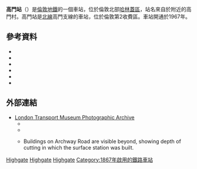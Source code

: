 {{Infobox London station
|symbol       = underground
| name        = 高門<br />Highgate 
| image_name  = Highgate station entrance Priory.JPG 
| caption     = 
| manager     = [[倫敦地鐵|倫敦地鐵]] 
| fare_zone   = 3 
| locale      = [[高門|高門]] 
| borough     = [[哈林蓋區|哈林蓋區]]<ref>{{cite web |url=https://www.google.co.uk/maps/place/London+Borough+of+Haringey,+Greater+London |title=London Borough of Haringey |publisher=[[Google|Google]] |accessdate=28 June 2015 |archive-date=2020-08-02 |archive-url=https://web.archive.org/web/20200802140038/https://www.google.co.uk/maps/place/London+Borough+of+Haringey,+Greater+London |dead-url=no }}</ref>
| platforms   = 2 
<!--| tubeexits06 = 4.256 
| tubeexits07 = {{increase}} 4.493
| tubeexits08 = {{increase}} 4.85
| tubeexits09 = {{increase}} 4.96-->
| latitude=51.5777 
| longitude=-0.1458 }}

'''高門站'''（{{lang-en|Highgate tube station}}）是[[倫敦地鐵|倫敦地鐵]]的一個車站，位於倫敦北部[[哈林蓋區|哈林蓋區]]，站名來自於附近的高門村。高門站是[[北線|北線]]高門支線的車站，位於倫敦第2收費區。車站開通於1967年。
==參考資料==
{{reflist}}
*{{cite book |last=Beard |first=Tony |title=By Tube Beyond Edgware |publisher=Capital Transport |year=2002 |isbn=978-1-85414-246-7 |ref=harv}}
*{{cite book |last=Bownes |first=David |last2=Green |first2=Oliver |last3=Mullins |first3=Sam |year=2012 |title=Underground: How the Tube Shaped London |publisher=Allen Lane |isbn=978-1-846-14462-2 |ref=harv}}
*{{cite book |last=Day |first=John R |last2=Reed |first2=John |origyear=1963 |year=2010 |edition=11th |title=The Story of London's Underground |publisher=Capital Transport |isbn=978-1-85414-341-9 |ref=harv}}
*{{cite book |last=Pedroche |first=Ben |year=2011 |title=Do Not Alight Here: Walking London's Lost Underground and Railway Stations |publisher=Capital History |isbn=978-1-85414-352-5 |ref=harv}}
*{{cite book |last=Rose |first=Douglas |title=The London Underground, A Diagrammatic History |year=1999 |origyear=1980 |edition=7th |publisher=Douglas Rose/Capital Transport |isbn=978-1-85414-219-1|ref=harv}}
*{{cite book |last=Wolmar |first=Christian |authorlink =  |title = The Subterranean Railway: How the London Underground Was Built and How It Changed the City Forever |url=https://archive.org/details/subterraneanrail0000wolm |publisher = Atlantic Books |origyear=2004 |year=2005 |isbn=978-1-84354-023-6|ref=harv}}

==外部連結==
{{commons category|Highgate tube station}}
* [http://www.ltmcollection.org/photos/index.html London Transport Museum Photographic Archive] {{Wayback|url=http://www.ltmcollection.org/photos/index.html |date=20160303203920 }}
** {{ltmcollection|22/9886822.jpg|Entrance to LNER station in 1935}}
** {{ltmcollection|12/9856412.jpg|Shepherd's Hill entrance in 1955}}
** {{ltmcollection|79/9854479.jpg|Priory Gardens entrance in 1955}} Buildings on Archway Road are visible beyond, showing depth of cutting in which the surface station was built.

{{倫敦地鐵北線}}

[[Category:北線車站|Highgate]]
[[Category:哈林蓋區鐵路車站|Highgate]]
[[Category:倫敦通宵地鐵車站|Highgate]]
[[Category:1867年啟用的鐵路車站|Category:1867年啟用的鐵路車站]]